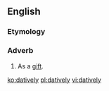 ==English==

===Etymology===
{{suffix|dative|ly|lang=en}}

===Adverb===
{{en-adv}}

# {{context|rare|lang=en}} As a [[gift]].

[[ko:datively]]
[[pl:datively]]
[[vi:datively]]